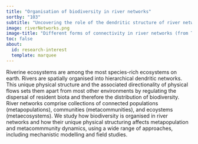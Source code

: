 ```yaml
---
title: "Organisation of biodiversity in river networks"
sortby: "103"
subtitle: "Uncovering the role of the dendritic structure of river networks on their biodiversity"
image: riverNetworks.png
image-title: "Different forms of connectivity in river networks (from Tonkin et al., 2018; FWB)"
toc: false
about:
  id: research-interest
  template: marquee
---
```


Riverine ecosystems are among the most species-rich ecosystems on earth. Rivers are spatially organised into hierarchical dendritic networks. This unique physical structure and the associated directionality of physical flows sets them apart from most other environments by regulating the dispersal of resident biota and therefore the distribution of biodiversity. River networks comprise collections of connected populations (metapopulations), communities (metacommunities), and ecoystems (metaecosystems). We study how biodiversity is organised in river networks and how their unique physical structuring affects metapopulation and metacommmunity dynamics, using a wide range of approaches, including mechanistic modelling and field studies.
